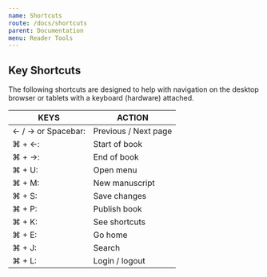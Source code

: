```yaml
---
name: Shortcuts
route: /docs/shortcuts
parent: Documentation
menu: Reader Tools
---
```


## Key Shortcuts

The following shortcuts are designed to help with navigation
on the desktop browser or tablets with a keyboard (hardware) attached.


<table class="table-fill">
<thead>
<tr>
<th class="text-left">KEYS</th>
<th class="text-left">ACTION</th>
</tr>
</thead>
<tbody class="table-hover">
<tr>
<td class="text-left"> ← / → or Spacebar: </td>
<td class="text-left"> Previous / Next page </td>
</tr>
<tr>
<td class="text-left">⌘ + ←:</td>
<td class="text-left">Start of book</td>
</tr>
<tr>
<td class="text-left">⌘ + →:</td>
<td class="text-left">End of book</td>
</tr>
<tr>
<td class="text-left">⌘ + U:</td>
<td class="text-left">Open menu</td>
</tr>
<tr>
<td class="text-left">⌘ + M:</td>
<td class="text-left">New manuscript</td>
</tr>
<tr>
<td class="text-left">⌘ + S:</td>
<td class="text-left">Save changes</td>
</tr>
<tr>
<td class="text-left">⌘ + P:</td>
<td class="text-left">Publish book</td>
</tr>
<tr>
<td class="text-left">⌘ + K:</td>
<td class="text-left">See shortcuts</td>
</tr>
<tr>
<td class="text-left">⌘ + E:</td>
<td class="text-left">Go home</td>
</tr>

<tr>
<td class="text-left">⌘ + J:</td>
<td class="text-left">Search</td>
</tr>

<tr>
<td class="text-left">⌘ + L:</td>
<td class="text-left">Login / logout</td>
</tr>

</tbody>
</table>

